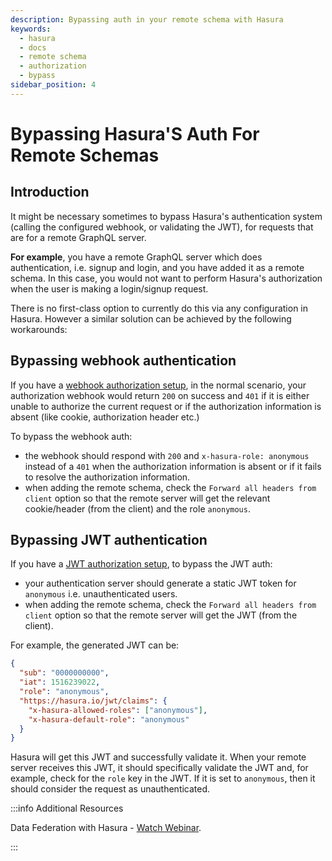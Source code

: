 ```yaml
---
description: Bypassing auth in your remote schema with Hasura
keywords:
  - hasura
  - docs
  - remote schema
  - authorization
  - bypass
sidebar_position: 4
---
```


# Bypassing Hasura'S Auth For Remote Schemas

## Introduction

It might be necessary sometimes to bypass Hasura's authentication system (calling the configured webhook, or validating the JWT), for requests that are for a remote GraphQL server.

**For example**, you have a remote GraphQL server which does authentication, i.e. signup and login, and you have added it as a remote schema. In this case, you would not want to perform Hasura's authorization when the user is making a login/signup request.

There is no first-class option to currently do this via any configuration in Hasura. However a similar solution can be achieved by the following workarounds:

## Bypassing webhook authentication

If you have a [webhook authorization setup](/auth/authentication/webhook.mdx), in the normal scenario, your authorization webhook would return `200` on success and `401` if it is either unable to authorize the current request or if the authorization information is absent (like cookie, authorization header etc.)

To bypass the webhook auth:

- the webhook should respond with `200` and `x-hasura-role: anonymous` instead of a `401` when the authorization information is absent or if it fails to resolve the authorization information.
- when adding the remote schema, check the `Forward all headers from client` option so that the remote server will get the relevant cookie/header (from the client) and the role `anonymous`.

## Bypassing JWT authentication

If you have a [JWT authorization setup](/auth/authentication/jwt.mdx), to bypass the JWT auth:

- your authentication server should generate a static JWT token for `anonymous` i.e. unauthenticated users.
- when adding the remote schema, check the `Forward all headers from client` option so that the remote server will get the JWT (from the client).

For example, the generated JWT can be:

```json
{
  "sub": "0000000000",
  "iat": 1516239022,
  "role": "anonymous",
  "https://hasura.io/jwt/claims": {
    "x-hasura-allowed-roles": ["anonymous"],
    "x-hasura-default-role": "anonymous"
  }
}
```

Hasura will get this JWT and successfully validate it. When your remote server receives this JWT, it should specifically validate the JWT and, for example, check for the `role` key in the JWT. If it is set to `anonymous`, then it should consider the request as unauthenticated.

:::info Additional Resources

Data Federation with Hasura - [Watch Webinar](https://hasura.io/events/webinar/data-federation-hasura-graphql/?pg=docs&plcmt=body&cta=watch-webinar&tech=).

:::
